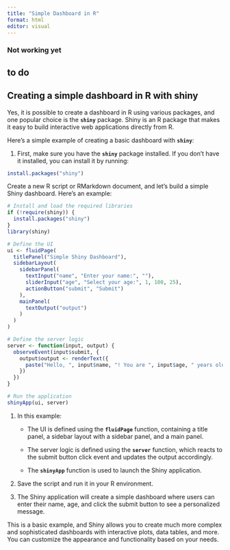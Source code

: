 ```yaml
---
title: "Simple Dashboard in R"
format: html
editor: visual
---
```

### Not working yet
## to do

## Creating a simple dashboard in R with shiny

Yes, it is possible to create a dashboard in R using various packages, and one popular choice is the **`shiny`** package. Shiny is an R package that makes it easy to build interactive web applications directly from R.

Here's a simple example of creating a basic dashboard with **`shiny`**:

1.  First, make sure you have the **`shiny`** package installed. If you don't have it installed, you can install it by running:

```r
install.packages("shiny")

```

Create a new R script or RMarkdown document, and let's build a simple Shiny dashboard. Here's an example:

```r
# Install and load the required libraries
if (!require(shiny)) {
  install.packages("shiny")
}
library(shiny)

# Define the UI
ui <- fluidPage(
  titlePanel("Simple Shiny Dashboard"),
  sidebarLayout(
    sidebarPanel(
      textInput("name", "Enter your name:", ""),
      sliderInput("age", "Select your age:", 1, 100, 25),
      actionButton("submit", "Submit")
    ),
    mainPanel(
      textOutput("output")
    )
  )
)

# Define the server logic
server <- function(input, output) {
  observeEvent(input$submit, {
    output$output <- renderText({
      paste("Hello, ", input$name, "! You are ", input$age, " years old.")
    })
  })
}

# Run the application
shinyApp(ui, server)

```

1.  In this example:

    -   The UI is defined using the **`fluidPage`** function, containing a title panel, a sidebar layout with a sidebar panel, and a main panel.

    -   The server logic is defined using the **`server`** function, which reacts to the submit button click event and updates the output accordingly.

    -   The **`shinyApp`** function is used to launch the Shiny application.

2.  Save the script and run it in your R environment.

3.  The Shiny application will create a simple dashboard where users can enter their name, age, and click the submit button to see a personalized message.

This is a basic example, and Shiny allows you to create much more complex and sophisticated dashboards with interactive plots, data tables, and more. You can customize the appearance and functionality based on your needs.
